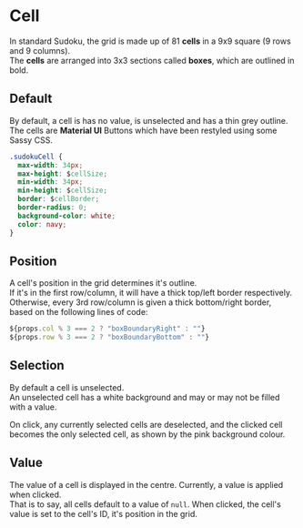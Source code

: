
# Cell

In standard Sudoku, the grid is made up of 81 **cells** in a 9x9 square (9 rows and 9 columns).  
The **cells** are arranged into 3x3 sections called **boxes**, which are outlined in bold.

## Default

By default, a cell is has no value, is unselected and has a thin grey outline.  
The cells are **Material UI** Buttons which have been restyled using some Sassy CSS.

```css
.sudokuCell {
  max-width: 34px;
  max-height: $cellSize;
  min-width: 34px;
  min-height: $cellSize;
  border: $cellBorder;
  border-radius: 0;
  background-color: white;
  color: navy;
}
```

<Preview>
  <Story id="cell--empty" />
</Preview>

## Position

A cell's position in the grid determines it's outline.  
If it's in the first row/column, it will have a thick top/left border respectively.  
Otherwise, every 3rd row/column is given a thick bottom/right border, based on the following lines of code:

```javascript
${props.col % 3 === 2 ? "boxBoundaryRight" : ""}
${props.row % 3 === 2 ? "boxBoundaryBottom" : ""}
```

<Preview>
  <Story id="cell--empty" />
  <Story id="cell--outer-corner" />
  <Story id="cell--inner-corner" />
</Preview>

## Selection

By default a cell is unselected.  
An unselected cell has a white background and may or may not be filled with a value.

On click, any currently selected cells are deselected, and the clicked cell becomes the only selected cell, as shown by the pink background colour.

<Preview>
  <Story id="cell--empty" />
  <Story id="cell--selected" />
</Preview>

## Value

The value of a cell is displayed in the centre. Currently, a value is applied when clicked.  
That is to say, all cells default to a value of `null`. When clicked, the cell's value is set to the cell's ID, it's position in the grid.

<Preview>
  <Story id="cell--empty" />
  <Story id="cell--filled" />
</Preview>
